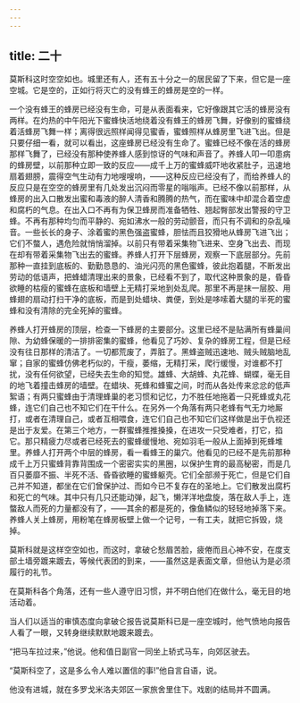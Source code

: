```yaml
---
---
---
```

title: 二十
---




莫斯科这时空空如也。城里还有人，还有五十分之一的居民留了下来，但它是一座空城。它是空的，正如行将灭亡的没有蜂王的蜂房是空的一样。

一个没有蜂王的蜂房已经没有生命，可是从表面看来，它好像跟其它活的蜂房没有两样。在灼热的中午阳光下蜜蜂快活地绕着没有蜂王的蜂房飞舞，好像别的蜜蜂绕着活蜂房飞舞一样；离得很远照样闻得见蜜香，蜜蜂照样从蜂房里飞进飞出。但是只要仔细一看，就可以看出，这座蜂房已经没有生命了。蜜蜂已经不像在活的蜂房那样飞舞了，已经没有那种使养蜂人感到惊讶的气味和声音了。养蜂人叩一叩患病的蜂房壁，以前那种立即一致的反应——成千上万的蜜蜂威吓地收紧肚子，迅速地扇着翅膀，震得空气生动有力地嗖嗖响，——这种反应已经没有了，而给养蜂人的反应只是在空空的蜂房里有几处发出沉闷而零星的嗡嗡声。已经不像以前那样，从蜂房的出入口散发出蜜和毒液的醉人清香和腾腾的热气，而在蜜味中却混合着空虚和腐朽的气息。在出入口不再有为保卫蜂房而准备牺牲、翘起臀部发出警报的守卫蜂。不再有那种均匀而平静的、宛如沸水一般的劳动颤音，而只有不调和的杂乱噪音。一些长长的身子、涂着蜜的黑色强盗蜜蜂，胆怯而且狡猾地从蜂房飞进飞出；它们不螫人，遇危险就悄悄溜掉。以前只有带着采集物飞进来、空身飞出去、而现在却有带着采集物飞出去的蜜蜂。养蜂人打开下层蜂房，观察一下底层部分。先前那种一直挂到底板的、勤勤恳恳的、油光闪亮的黑色蜜蜂，彼此抱着腿，不断发出劳动的低语声，把蜂蜡清理出来的景象，已经看不到了，取代这种景象的是，昏昏欲睡的枯瘦的蜜蜂在底板和墙壁上无精打采地到处乱爬。那里不再是抹一层胶、用蜂翅的扇动打扫干净的底板，而是到处蜡块、粪便，到处是哆嗦着大腿的半死的蜜蜂和没有清除的完全死掉的蜜蜂。

养蜂人打开蜂房的顶层，检查一下蜂房的主要部分。这里已经不是贴满所有蜂巢间隙、为幼蜂保暖的一排排密集的蜜蜂，他看见了巧妙、复杂的蜂房工程，但是已经没有往日那样的清洁了。一切都荒废了，弄脏了。黑蜂盗贼迅速地、贼头贼脑地乱窜；自家的蜜蜂仿佛老朽似的，干瘦，萎缩，无精打采，爬行缓慢，对谁都不打扰，没有任何欲望，已经失去生命的知觉。雄蜂、大胡蜂、丸花蜂、蝴蝶，毫无目的地飞着撞击蜂房的墙壁。在蜡块、死蜂和蜂蜜之间，时而从各处传来忿忿的低声絮语；有两只蜜蜂由于清理蜂巢的老习惯和记忆，力不胜任地拖着一只死蜂或丸花蜂，连它们自己也不知它们在干什么。在另外一个角落有两只老蜂有气无力地厮打，或者在清理自己，或者互相喂食，连它们自己也不知它们这样做是出于仇视还是出于友爱。在第三个地方，一群蜜蜂推推搡搡，在进攻一只受难者，打它，掐它。那只精疲力尽或者已经死去的蜜蜂缓慢地、宛如羽毛一般从上面掉到死蜂堆里。养蜂人打开两个中层的蜂房，看一看蜂王的巢穴。他看见的已经不是先前那种成千上万只蜜蜂背靠背围成一个密密实实的黑圈，以保护生育的最高秘密，而是几百只萎靡不振、半死不活、昏昏欲睡的蜜蜂躯壳。它们全部濒于死亡，但是它们自己并不知道，都坐在它们曾保护过、而如今已不复存在的圣地上。它们散发出腐朽和死亡的气味。其中只有几只还能动弹，起飞，懒洋洋地盘旋，落在敌人手上，连螫敌人而死的力量都没有了，——其余的都是死的，像鱼鳞似的轻轻地掉落下来。养蜂人关上蜂房，用粉笔在蜂房板壁上做一个记号，一有工夫，就把它拆毁，烧掉。

莫斯科就是这样空空如也，而这时，拿破仑愁眉苦脸，疲倦而且心神不安，在度支部土墙旁踱来踱去，等候代表团的到来，——虽然这是表面文章，但他认为是必须履行的礼节。

在莫斯科各个角落，还有一些人遵守旧习惯，并不明白他们在做什么，毫无目的地活动着。

当人们以适当的审慎态度向拿破仑报告说莫斯科已是一座空城时，他气愤地向报告人看了一眼，又转身继续默默地踱来踱去。

“把马车拉过来，”他说。他和值日副官一同坐上轿式马车，向郊区驶去。

“莫斯科空了，这是多么令人难以置信的事!”他自言自语，说。

他没有进城，就在多罗戈米洛夫郊区一家旅舍里住下。戏剧的结局并不圆满。